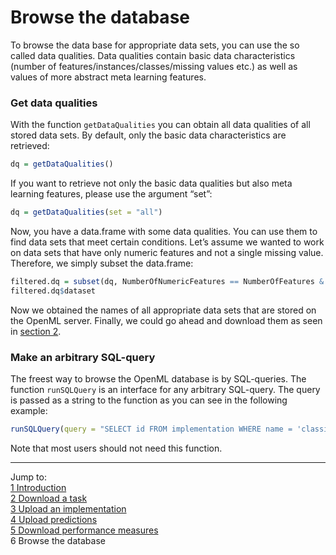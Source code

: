 Browse the database
===================

To browse the data base for appropriate data sets, you can use the so called data qualities. Data qualities contain basic data characteristics (number of features/instances/classes/missing values etc.) as well as values of more abstract meta learning features. 

### Get data qualities
With the function `getDataQualities` you can obtain all data qualities of all stored data sets. 
By default, only the basic data characteristics are retrieved:

```r
dq = getDataQualities()
```

If you want to retrieve not only the basic data qualities but also meta learning features, 
please use the argument "set":

```r
dq = getDataQualities(set = "all")
```

Now, you have a data.frame with some data qualities. You can use them to find data sets that meet certain conditions. Let's assume we wanted to work on data sets that have only numeric features and not a single missing value. Therefore, we simply subset the data.frame:

```r
filtered.dq = subset(dq, NumberOfNumericFeatures == NumberOfFeatures & NumberOfMissingValues == 0)
filtered.dq$dataset
```

Now we obtained the names of all appropriate data sets that are stored on the OpenML server. Finally, we could go ahead and download them as seen in [section 2](2-Download-a-task.md).

### Make an arbitrary SQL-query
The freest way to browse the OpenML database is by SQL-queries. The function `runSQLQuery` is 
an interface for any arbitrary SQL-query. The query is passed as a string to the function as 
you can see in the following example:

```r
runSQLQuery(query = "SELECT id FROM implementation WHERE name = 'classif.rpart'")
```

Note that most users should not need this function.

----------------------------------------------------------------------------------------------------------------------
Jump to:   
[1 Introduction](1-Introduction.md)  
[2 Download a task](2-Download-a-task.md)  
[3 Upload an implementation](3-Upload-an-implementation.md)  
[4 Upload predictions](4-Upload-predictions.md)  
[5 Download performance measures](5-Download-performance-measures.md)  
6 Browse the database
